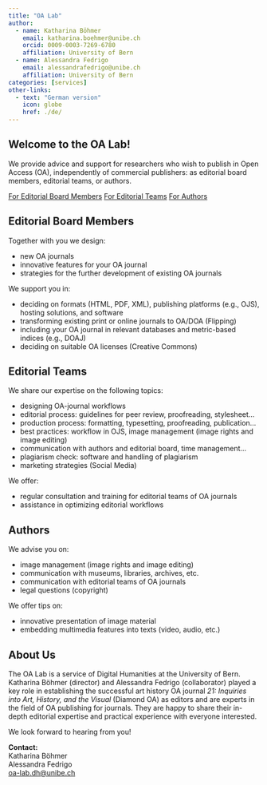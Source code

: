 ```yaml
---
title: "OA Lab"
author: 
  - name: Katharina Böhmer
    email: katharina.boehmer@unibe.ch
    orcid: 0009-0003-7269-6780
    affiliation: University of Bern
  - name: Alessandra Fedrigo
    email: alessandrafedrigo@unibe.ch
    affiliation: University of Bern
categories: [services]
other-links:
  - text: "German version"
    icon: globe
    href: ./de/
---
```


## Welcome to the OA Lab!

We provide advice and support for researchers who wish to publish in Open Access (OA), independently of commercial publishers: as editorial board members, editorial teams, or authors.

<div class="btn-group d-flex justify-content-center" role="group" aria-label="Role navigation">
  <a href="#editorial-board-members" class="btn btn-outline-primary">For Editorial Board Members</a>
  <a href="#editorial-teams" class="btn btn-outline-primary">For Editorial Teams</a>
  <a href="#authors" class="btn btn-outline-primary">For Authors</a>
</div>

## Editorial Board Members

Together with you we design:

- new OA journals
- innovative features for your OA journal
- strategies for the further development of existing OA journals

We support you in:

- deciding on formats (HTML, PDF, XML), publishing platforms (e.g., OJS), hosting solutions, and software
- transforming existing print or online journals to OA/DOA (Flipping)
- including your OA journal in relevant databases and metric-based indices (e.g., DOAJ)
- deciding on suitable OA licenses (Creative Commons)

## Editorial Teams

We share our expertise on the following topics:

- designing OA-journal workflows
- editorial process: guidelines for peer review, proofreading, stylesheet…
- production process: formatting, typesetting, proofreading, publication…
- best practices: workflow in OJS, image management (image rights and image editing)
- communication with authors and editorial board, time management…
- plagiarism check: software and handling of plagiarism
- marketing strategies (Social Media)

We offer:

- regular consultation and training for editorial teams of OA journals
- assistance in optimizing editorial workflows

## Authors

We advise you on:

- image management (image rights and image editing)
- communication with museums, libraries, archives, etc.
- communication with editorial teams of OA journals
- legal questions (copyright)

We offer tips on:

- innovative presentation of image material
- embedding multimedia features into texts (video, audio, etc.)

## About Us

The OA Lab is a service of Digital Humanities at the University of Bern.\
Katharina Böhmer (director) and Alessandra Fedrigo (collaborator) played a key role in establishing the successful art history OA journal *21: Inquiries into Art, History, and the Visual* (Diamond OA) as editors and are experts in the field of OA publishing for journals. They are happy to share their in-depth editorial expertise and practical experience with everyone interested.

We look forward to hearing from you!

**Contact:**\
Katharina Böhmer\
Alessandra Fedrigo\
[oa-lab.dh\@unibe.ch](mailto:oa-lab.dh@unibe.ch)
